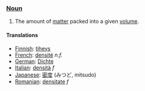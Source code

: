 ===[[Noun]]===

#The amount of [[matter]] packed into a given [[volume]].

==== Translations ====
*[[Finnish]]: [[tiheys]]
*[[French]]: [[densité]] ''n.f.''
*[[German]]: [[Dichte]]
*[[Italian]]: [[densità]] ''f''
*[[Japanese]]: [[密度]] (みつど, mitsudo)
*[[Romanian]]: [[densitate]] ''f''